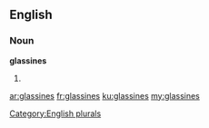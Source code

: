 ==English==

===Noun===
'''glassines'''

# {{plural of|[[glassine]]}}

[[Category:English plurals]]

[[ar:glassines]]
[[fr:glassines]]
[[ku:glassines]]
[[my:glassines]]